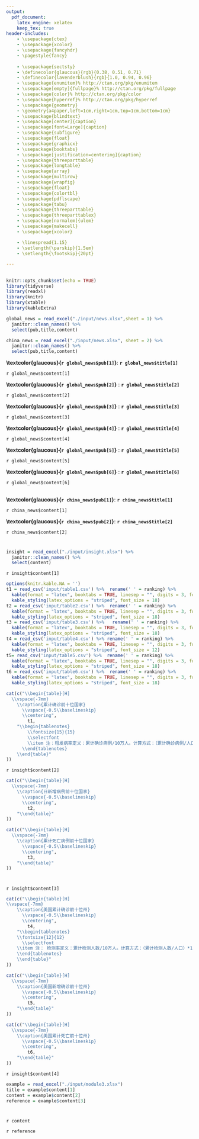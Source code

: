 ```yaml
---
output: 
  pdf_document:
    latex_engine: xelatex
    keep_tex: true
header-includes:
    - \usepackage{ctex}
    - \usepackage{xcolor}
    - \usepackage{fancyhdr}
    - \pagestyle{fancy}
    
    - \usepackage{sectsty}
    - \definecolor{glaucous}{rgb}{0.38, 0.51, 0.71}
    - \definecolor{lavenderblush}{rgb}{1.0, 0.94, 0.96}
    - \usepackage{enumitem}% http://ctan.org/pkg/enumitem
    - \usepackage[empty]{fullpage}% http://ctan.org/pkg/fullpage
    - \usepackage{color}% http://ctan.org/pkg/color
    - \usepackage{hyperref}% http://ctan.org/pkg/hyperref
    - \usepackage{geometry}
    - \geometry{a4paper,left=1cm,right=1cm,top=1cm,bottom=1cm}
    - \usepackage{blindtext}
    - \usepackage[center]{caption}
    - \usepackage[font=Large]{caption}
    - \usepackage{subfigure}
    - \usepackage{float}
    - \usepackage{graphicx}
    - \usepackage{booktabs}
    - \usepackage[justification=centering]{caption}
    - \usepackage{threeparttable}
    - \usepackage{longtable}
    - \usepackage{array}
    - \usepackage{multirow}
    - \usepackage{wrapfig}
    - \usepackage{float}
    - \usepackage{colortbl}
    - \usepackage{pdflscape}
    - \usepackage{tabu}
    - \usepackage{threeparttable}
    - \usepackage{threeparttablex}
    - \usepackage[normalem]{ulem}
    - \usepackage{makecell}
    - \usepackage{xcolor}

    - \linespread{1.15}
    - \setlength{\parskip}{1.5em}
    - \setlength{\footskip}{20pt}

---
```

\fontsize{22}{22}
\selectfont
\vspace{-10truemm}

\newcommand{\resheading}[1]{%
  \noindent\fcolorbox{lavenderblush}{lavenderblush}{\makebox[\dimexpr\textwidth-2\fboxsep-2\fboxrule][l]{\textbf{~#1}}}%
}


\lhead{\includegraphics[height=2cm]{./input/logo.png}}
\rhead{
\begin{tabular}{ccc}
\textcolor{gray}{中美健康峰会「智援组」新冠早报组}\\
\\ \\ \\ \\ \\
\end{tabular}}

\begin{tabular}{lr}

\includegraphics[height=2cm]{./input/logo.png}&\textcolor{gray}{\fontsize{12}{12}{中美健康峰会「智援组」新冠早报组}}\\
\end{tabular}



\begin{center}
\fontsize{34}{34}
\textcolor{glaucous}{\textbf{新冠早报}}
\end{center}

\begin{center}
\fontsize{18}{18}
{\textcolor{glaucous}{\textbf{第13期 \space 4月8日}}}
\end{center}


\resheading{\Huge 每日新闻}


## \textcolor{glaucous}{\Huge 国际}


```r
knitr::opts_chunk$set(echo = TRUE)
library(tidyverse)
library(readxl)
library(knitr)
library(xtable)
library(kableExtra)

global_news = read_excel("./input/news.xlsx",sheet = 1) %>%
  janitor::clean_names() %>% 
  select(pub,title,content)

china_news = read_excel("./input/news.xlsx", sheet = 2) %>%
  janitor::clean_names() %>% 
  select(pub,title,content)
```


**\textcolor{glaucous}{`r global_news$pub[1]`}**: **`r global_news$title[1]`**

`r global_news$content[1]`

**\textcolor{glaucous}{`r global_news$pub[2]`}** : **`r global_news$title[2]`**

`r global_news$content[2]`

**\textcolor{glaucous}{`r global_news$pub[3]`}** : **`r global_news$title[3]`**

`r global_news$content[3]`

**\textcolor{glaucous}{`r global_news$pub[4]`}** : **`r global_news$title[4]`**

`r global_news$content[4]`

**\textcolor{glaucous}{`r global_news$pub[5]`}** : **`r global_news$title[5]`**

`r global_news$content[5]`

**\textcolor{glaucous}{`r global_news$pub[6]`}** : **`r global_news$title[6]`**

`r global_news$content[6]`

## \textcolor{glaucous}{\Huge 国内}
**\textcolor{glaucous}{`r china_news$pub[1]`}**: **`r china_news$title[1]`**

`r china_news$content[1]`

**\textcolor{glaucous}{`r china_news$pub[2]`}**: **`r china_news$title[2]`**

`r china_news$content[2]`





\resheading{\Huge 疫情观察}

\begin{Large}
{数据源：约翰霍普金斯大学，The COVID Tracking Project \\ 数据截止至：北京时间3月28日 早4:00}
\end{Large}

# \textcolor{glaucous}{\Huge 一、世界疫情}
```r
insight = read_excel("./input/insight.xlsx") %>%
  janitor::clean_names() %>% 
  select(content)
```

`r insight$content[1]`

\begin{figure}[H]
\caption{世界疫情分布图 (Global Map of Cumulative Confirmed COVID-19 Cases)} %最终文档中希望显示的图片标题
\centering
\includegraphics[]{./input/covid1.png} %插入图片，[]中设置图片大小，{}中是图片文件名
\label{} %用于文内引用的标签
\end{figure}


```r
options(knitr.kable.NA = '')
t1 = read_csv('input/table1.csv') %>%  rename(' ' = ranking) %>%
  kable(format = "latex", booktabs = TRUE, linesep = "", digits = 3, format.args = list(big.mark = ',')) %>% 
  kable_styling(latex_options = "striped", font_size = 18)
t2 = read_csv('input/table2.csv') %>%  rename(' ' = ranking) %>% 
  kable(format = "latex", booktabs = TRUE, linesep = "", digits = 3, format.args = list(big.mark = ',')) %>% 
  kable_styling(latex_options = "striped", font_size = 18)
t3 = read_csv('input/table3.csv') %>%   rename(' ' = ranking) %>% 
  kable(format = "latex", booktabs = TRUE, linesep = "", digits = 3, format.args = list(big.mark = ',')) %>% 
  kable_styling(latex_options = "striped", font_size = 18)
t4 = read_csv('input/table4.csv') %>% rename(' ' = ranking) %>% 
  kable(format = "latex", booktabs = TRUE, linesep = "", digits = 3, format.args = list(big.mark = ',')) %>% 
  kable_styling(latex_options = "striped", font_size = 12)
t5= read_csv('input/table5.csv') %>%  rename(' ' = ranking) %>% 
  kable(format = "latex", booktabs = TRUE, linesep = "", digits = 3, format.args = list(big.mark = ',')) %>% 
  kable_styling(latex_options = "striped", font_size = 18)
t6 = read_csv('input/table6.csv') %>%  rename(' ' = ranking) %>% 
  kable(format = "latex", booktabs = TRUE, linesep = "", digits = 3, format.args = list(big.mark = ',')) %>% 
  kable_styling(latex_options = "striped", font_size = 18)
```

```r
cat(c("\\begin{table}[H]
  \\vspace{-7mm}
    \\caption{累计确诊前十位国家}
      \\vspace{-0.5\\baselineskip}
      \\centering",
        t1,
    "\\begin{tablenotes}
        \\fontsize{15}{15}
        \\selectfont
        \\item 注：粗发病率定义：累计确诊病例/10万人。计算方式：（累计确诊病例/人口）×10万  %此处加入注释信息
      \\end{tablenotes}
    \\end{table}"
))
```



`r insight$content[2]`

```r
cat(c("\\begin{table}[H]
  \\vspace{-7mm}
    \\caption{日新增病例前十位国家}
      \\vspace{-0.5\\baselineskip}
      \\centering",
        t2,
    "\\end{table}"
))

cat(c("\\begin{table}[H]
  \\vspace{-7mm}
    \\caption{累计死亡病例前十位国家}
      \\vspace{-0.5\\baselineskip}
      \\centering",
        t3,
    "\\end{table}"
))
```

\begin{figure}[H]
\caption{日新增确诊病例国家趋势图 \\（中国及其他前五位国家）} %最终文档中希望显示的图片标题
\centering
\includegraphics[]{./input/covid2.pdf} 
\label{} %用于文内引用的标签
\end{figure}

\begin{figure}[H]
\caption{日新增死亡病例国家趋势图 \\（中国及其他前五位国家）} %最终文档中希望显示的图片标题
\centering
\includegraphics[]{./input/covid3.pdf} 
\label{} %用于文内引用的标签
\end{figure}



# \textcolor{glaucous}{\Huge 二、美国疫情}

`r insight$content[3]`

\begin{figure}[H] 
\caption{美国本土疫情分布图 (Map of Cumulative Confirmed COVID-19 Cases in Contiguous U.S.)} %最终文档中希望显示的图片标题
\centering
\includegraphics[]{./input/covid4.png} %插入图片，[]中设置图片大小，{}中是图片文件名
\label{} %用于文内引用的标签
\end{figure}


```r
cat(c("\\begin{table}[H]
\\vspace{-7mm}
    \\caption{美国累计确诊前十位州}
      \\vspace{-0.5\\baselineskip}
      \\centering",
        t4,
    "\\begin{tablenotes}
    \\fontsize{12}{12}
      \\selectfont
    \\item 注： 检测率定义：累计检测人数/10万人。计算方式：（累计检测人数/人口）*10万
    \\end{tablenotes}
    \\end{table}"
))
```



\begin{figure}[H]
\caption{美国日新增确诊前五位州趋势图} %最终文档中希望显示的图片标题
\centering
\includegraphics[]{./input/covid5.pdf} 
\label{} %用于文内引用的标签
\end{figure}

\begin{figure}[H]
\caption{美国日新增死亡前五位州趋势图} %最终文档中希望显示的图片标题
\centering
\includegraphics[]{./input/covid6.pdf} 
\label{} %用于文内引用的标签
\end{figure}


```r
cat(c("\\begin{table}[H]
  \\vspace{-7mm}
    \\caption{美国新增确诊前十位州}
      \\vspace{-0.5\\baselineskip}
      \\centering",
        t5,
    "\\end{table}"
))

cat(c("\\begin{table}[H]
  \\vspace{-7mm}
    \\caption{美国累计死亡前十位州}
      \\vspace{-0.5\\baselineskip}
      \\centering",
        t6,
    "\\end{table}"
))
```


`r insight$content[4]`


\resheading{\Huge 疫情观察}

```r
example = read_excel("./input/module3.xlsx")
title = example$content[1]
content = example$content[2]
reference = example$content[3]
```


# \textcolor{glaucous}{\Huge `r title`}

`r content`




\Large `r reference`


\centering
\fontsize{12}{12}
\selectfont
\begin{tabular}{ll}

主编：马晶  &  副主编:薛成海\,  仁晖  \\
执行责任编辑:史珂玮 \, 王冠  & 新闻组:张宁\, 张心其 \\
数据分析:杜兆慧  &  案例分析: 史珂玮\\
\multicolumn{2}{l}{可视化组:张立达\, 孙昊\, 唐星鸿\, 齐维为\, 刘逸洋\,张祺珉\,周梓淇}

\end{tabular}




                   